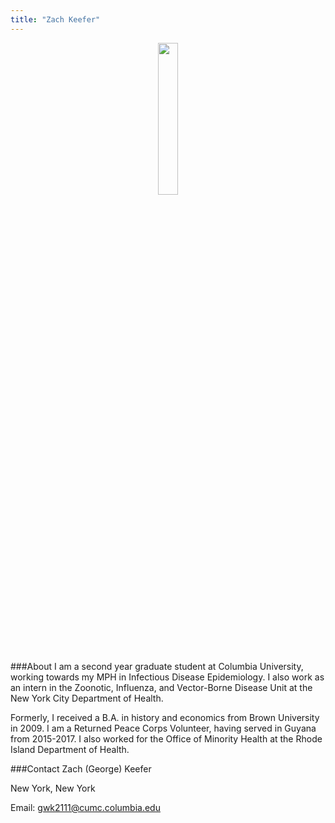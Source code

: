 ```yaml
---
title: "Zach Keefer"
---
```


<center>

<img src="images/Me_and_Obama_Peace_Corps.jpg" style="width:25%">

</center>

###About
I am a second year graduate student at Columbia University, working towards my MPH in Infectious Disease Epidemiology.  I also work as an intern in the Zoonotic, Influenza, and Vector-Borne Disease Unit at the New York City Department of Health.

Formerly, I received a B.A. in history and economics from Brown University in 2009.  I am a Returned Peace Corps Volunteer, having served in Guyana from 2015-2017.  I also worked for the Office of Minority Health at the Rhode Island Department of Health.  

###Contact
Zach (George) Keefer

New York, New York

Email: [gwk2111@cumc.columbia.edu](mailto:<gwk2111@cumc.columbia.edu>)

